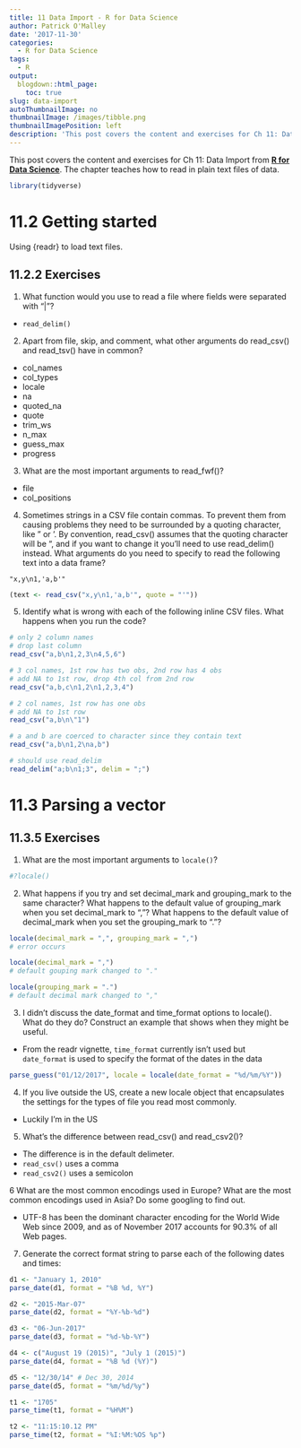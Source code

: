 ```yaml
---
title: 11 Data Import - R for Data Science
author: Patrick O'Malley
date: '2017-11-30'
categories:
  - R for Data Science
tags:
  - R
output:
  blogdown::html_page:
    toc: true
slug: data-import
autoThumbnailImage: no
thumbnailImage: /images/tibble.png
thumbnailImagePosition: left
description: 'This post covers the content and exercises for Ch 11: Data Import in **R for Data Science**'
---
```


This post covers the content and exercises for Ch 11: Data Import from [**R for Data Science**](http://r4ds.had.co.nz/). The chapter teaches how to read in plain text files of data.

```r
library(tidyverse)
```

# 11.2 Getting started

Using {readr} to load text files.

## 11.2.2 Exercises

1. What function would you use to read a file where fields were separated with
"|"?  

* `read_delim()`

2. Apart from file, skip, and comment, what other arguments do read_csv() and read_tsv() have in common?  

* col_names
* col_types
* locale
* na
* quoted_na
* quote
* trim_ws
* n_max
* guess_max
* progress

3. What are the most important arguments to read_fwf()?  

* file
* col_positions

4. Sometimes strings in a CSV file contain commas. To prevent them from causing problems they need to be surrounded by a quoting character, like " or '. By convention, read_csv() assumes that the quoting character will be ", and if you want to change it you'll need to use read_delim() instead. What arguments do you need to specify to read the following text into a data frame?  

`"x,y\n1,'a,b'"`  

```r
(text <- read_csv("x,y\n1,'a,b'", quote = "'"))
```

5. Identify what is wrong with each of the following inline CSV files. What happens when you run the code?  

```r
# only 2 column names
# drop last column
read_csv("a,b\n1,2,3\n4,5,6")
```

```r
# 3 col names, 1st row has two obs, 2nd row has 4 obs
# add NA to 1st row, drop 4th col from 2nd row
read_csv("a,b,c\n1,2\n1,2,3,4")
```

```r
# 2 col names, 1st row has one obs
# add NA to 1st row
read_csv("a,b\n\"1")
```

```r
# a and b are coerced to character since they contain text
read_csv("a,b\n1,2\na,b")
```

```r
# should use read_delim
read_delim("a;b\n1;3", delim = ";")
```

# 11.3 Parsing a vector

## 11.3.5 Exercises

1. What are the most important arguments to `locale()`?

```r
#?locale()
```

2. What happens if you try and set decimal_mark and grouping_mark to the same character? What happens to the default value of grouping_mark when you set decimal_mark to ","? What happens to the default value of decimal_mark when you set the grouping_mark to "."?

```r
locale(decimal_mark = ",", grouping_mark = ",")
# error occurs

locale(decimal_mark = ",")
# default gouping mark changed to "."

locale(grouping_mark = ".")
# default decimal mark changed to ","
```

3. I didn't discuss the date_format and time_format options to locale(). What do they do? Construct an example that shows when they might be useful.

* From the readr vignette, `time_format` currently isn't used but `date_format` is used to specify the format of the dates in the data

```r

parse_guess("01/12/2017", locale = locale(date_format = "%d/%m/%Y"))
```

4. If you live outside the US, create a new locale object that encapsulates the settings for the types of file you read most commonly.  

* Luckily I'm in the US

5. What's the difference between read_csv() and read_csv2()?  

* The difference is in the default delimeter.
* `read_csv()` uses a comma
* `read_csv2()` uses a semicolon

6 What are the most common encodings used in Europe? What are the most common encodings used in Asia? Do some googling to find out.  

* UTF-8 has been the dominant character encoding for the World Wide Web since 2009, and as of November 2017 accounts for 90.3% of all Web pages.  

7. Generate the correct format string to parse each of the following dates and times:  

```r
d1 <- "January 1, 2010"
parse_date(d1, format = "%B %d, %Y")

d2 <- "2015-Mar-07"
parse_date(d2, format = "%Y-%b-%d")

d3 <- "06-Jun-2017"
parse_date(d3, format = "%d-%b-%Y")

d4 <- c("August 19 (2015)", "July 1 (2015)")
parse_date(d4, format = "%B %d (%Y)")

d5 <- "12/30/14" # Dec 30, 2014
parse_date(d5, format = "%m/%d/%y")

t1 <- "1705"
parse_time(t1, format = "%H%M")

t2 <- "11:15:10.12 PM"
parse_time(t2, format = "%I:%M:%OS %p")
```

